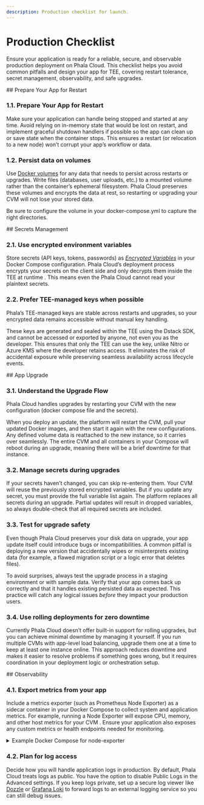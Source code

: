 ```yaml
---
description: Production checklist for launch.
---
```


# Production Checklist

Ensure your application is ready for a reliable, secure, and observable production deployment on Phala Cloud. This checklist helps you avoid common pitfalls and design your app for TEE, covering restart tolerance, secret management, observability, and safe upgrades.

<Steps>
<Step>
## Prepare Your App for Restart

### 1.1. Prepare Your App for Restart

Make sure your application can handle being stopped and started at any time. Avoid relying on in-memory state that would be lost on restart, and implement graceful shutdown handlers if possible so the app can clean up or save state when the container stops. This ensures a restart (or relocation to a new node) won’t corrupt your app’s workflow or data.

### 1.2. Persist data on volumes

Use [Docker volumes](https://docs.docker.com/reference/compose-file/services/#volumes) for any data that needs to persist across restarts or upgrades. Write files (databases, user uploads, etc.) to a mounted volume rather than the container’s ephemeral filesystem. Phala Cloud preserves these volumes and encrypts the data at rest, so restarting or upgrading your CVM will not lose your stored data.

Be sure to configure the volume in your docker-compose.yml to capture the right directories.
</Step>

<Step>
## Secrets Management

### 2.1. Use encrypted environment variables

Store secrets (API keys, tokens, passwords) as [_Encrypted Variables_](/phala-cloud/phala-cloud-user-guides/create-cvm/set-secure-environment-variables) in your Docker Compose configuration. Phala Cloud’s deployment process encrypts your secrets on the client side and only decrypts them inside the TEE at runtime . This means even the Phala Cloud cannot read your plaintext secrets.

### 2.2. Prefer TEE-managed keys when possible

Phala’s TEE-managed keys are stable across restarts and upgrades, so your encrypted data remains accessible without manual key handling.

These keys are generated and sealed within the TEE using the Dstack SDK, and cannot be accessed or exported by anyone, not even you as the developer. This ensures that only the TEE can use the key, unlike Nitro or Azure KMS where the developer retains access. It eliminates the risk of accidental exposure while preserving seamless availability across lifecycle events.
</Step>

<Step>
## App Upgrade

### 3.1. Understand the Upgrade Flow

Phala Cloud handles upgrades by restarting your CVM with the new configuration (docker compose file and the secrets).

When you deploy an update, the platform will restart the CVM, pull your updated Docker images, and then start it again with the new configurations. Any defined volume data is reattached to the new instance, so it carries over seamlessly. The entire CVM and all containers in your Compose will reboot during an upgrade, meaning there will be a brief downtime for that instance.

### 3.2. Manage secrets during upgrades

If your secrets haven’t changed, you can skip re-entering them. Your CVM will reuse the previously stored encrypted variables. But if you update any secret, you must provide the full variable list again. The platform replaces all secrets during an upgrade. Partial updates will result in dropped variables, so always double-check that all required secrets are included.

### 3.3. Test for upgrade safety

Even though Phala Cloud preserves your disk data on upgrade, your app update itself could introduce bugs or incompatibilities. A common pitfall is deploying a new version that accidentally wipes or misinterprets existing data (for example, a flawed migration script or a logic error that deletes files).

To avoid surprises, always test the upgrade process in a staging environment or with sample data. Verify that your app comes back up correctly and that it handles existing persisted data as expected. This practice will catch any logical issues _before_ they impact your production users.

### 3.4. Use rolling deployments for zero downtime

Currently Phala Cloud doesn’t offer built-in support for rolling upgrades, but you can achieve minimal downtime by managing it yourself. If you run multiple CVMs with app-level load balancing, upgrade them one at a time to keep at least one instance online. This approach reduces downtime and makes it easier to resolve problems if something goes wrong, but it requires coordination in your deployment logic or orchestration setup.
</Step>

<Step>
## Observability

### 4.1. Export metrics from your app

Include a metrics exporter (such as Prometheus Node Exporter) as a sidecar container in your Docker Compose to collect system and application metrics. For example, running a Node Exporter will expose CPU, memory, and other host metrics for your CVM . Ensure your application also exposes any custom metrics or health endpoints needed for monitoring.

<details>

<summary>Example Docker Compose for node-exporter</summary>

```yaml
services:
  node_exporter:
    image: quay.io/prometheus/node-exporter:latest
    container_name: node_exporter
    command:
      - '--path.rootfs=/host'
    network_mode: host
    pid: host
    restart: unless-stopped
    volumes:
      - '/:/host:ro,rslave'
```

The config will expose the metrics under the endpoint `https://{appd-id}-9100.dstack-prod{n}.phala.network`  protected with TLS by default. You can then connect your Prometheus server to scrape the metrics.

You may also want to set up HTTP basic auth to limit the read access to yourself, as [described here.](https://stackoverflow.com/questions/74490690/node-exporter-basic-auth-docker-compose)

</details>

### 4.2. Plan for log access

Decide how you will handle application logs in production. By default, Phala Cloud treats logs as public. You have the option to disable Public Logs in the Advanced settings. If you keep logs private, set up a secure log viewer like [Dozzle](https://dozzle.dev/) or [Grafana Loki](https://grafana.com/oss/loki/) to forward logs to an external logging service so you can still debug issues.
</Step>
</Steps>
